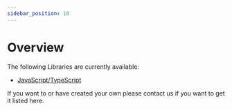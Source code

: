 ```yaml
---
sidebar_position: 10
---
```


# Overview

The following Libraries are currently available:

-   [JavaScript/TypeScript](./js-ts)

If you want to or have created your own please contact us if you want to get it listed here.
